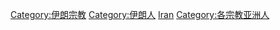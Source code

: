 [[Category:伊朗宗教|Category:伊朗宗教]]
[[Category:伊朗人|Category:伊朗人]]
[[Category:依宗教劃分的各國籍信徒|Iran]]
[[Category:各宗教亚洲人|Category:各宗教亚洲人]]
